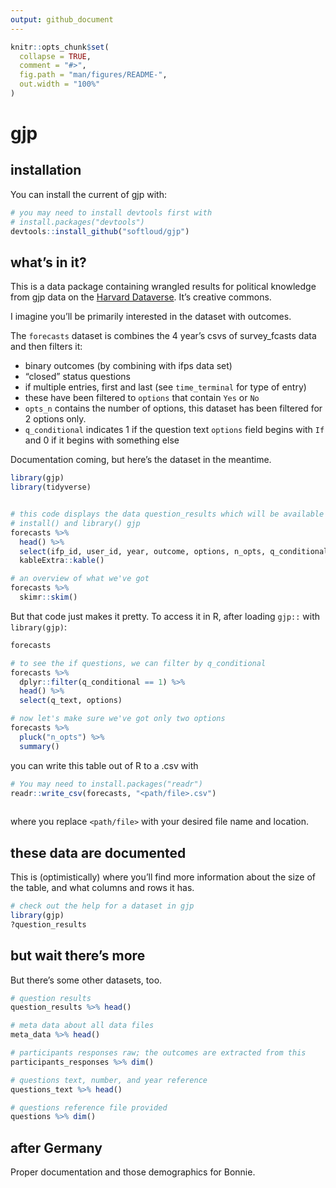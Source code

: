 ```yaml
---
output: github_document
---
```


<!-- README.md is generated from README.Rmd. Please edit that file -->

```r
knitr::opts_chunk$set(
  collapse = TRUE,
  comment = "#>",
  fig.path = "man/figures/README-",
  out.width = "100%"
)
```

# gjp

<!-- badges: start -->
<!-- badges: end -->


## installation

You can install the current of gjp  with:

``` r

# you may need to install devtools first with
# install.packages("devtools")
devtools::install_github("softloud/gjp")
```



## what's in it?

This is a data package containing wrangled results for political knowledge from gjp data on the [Harvard Dataverse](https://dataverse.harvard.edu/dataset.xhtml?persistentId=doi:10.7910/DVN/BPCDH5). It's creative commons. 

I imagine you'll be primarily interested in the dataset with outcomes. 

The `forecasts` dataset is combines the 4 year's csvs of survey_fcasts data and then filters it:

- binary outcomes (by combining with ifps data set)
- "closed" status questions
- if multiple entries, first and last (see `time_terminal` for type of entry)
- these have been filtered to `options` that contain `Yes` or `No`
- `opts_n` contains the number of options, this dataset has been filtered for 2 options only. 
- `q_conditional` indicates 1 if the question text `options` field begins with `If` and 0 if it begins with something else   

Documentation coming, but here's the dataset in the meantime. 

```r

library(gjp)
library(tidyverse)


# this code displays the data question_results which will be available once you 
# install() and library() gjp
forecasts %>% 
  head() %>% 
  select(ifp_id, user_id, year, outcome, options, n_opts, q_conditional, options_yn, time_terminal, timestamp, q_type,  q_status) %>% # remove question text for formatting
  kableExtra::kable()


```

```r
# an overview of what we've got
forecasts %>% 
  skimr::skim()


```


But that code just makes it pretty. To access it in R, after loading `gjp::` with `library(gjp)`:

```r
 
forecasts

# to see the if questions, we can filter by q_conditional
forecasts %>% 
  dplyr::filter(q_conditional == 1) %>% 
  head() %>% 
  select(q_text, options)

# now let's make sure we've got only two options
forecasts %>% 
  pluck("n_opts") %>% 
  summary()

```

you can write this table out of R to a .csv with 

```r

# You may need to install.packages("readr")
readr::write_csv(forecasts, "<path/file>.csv") 
 
```

where you replace `<path/file>` with your desired file name and location.


## these data are documented

This is (optimistically) where you'll find more information about the size of the table, and what columns and rows it has. 

```r
# check out the help for a dataset in gjp
library(gjp)
?question_results

```


## but wait there's more

But there's some other datasets, too.

```r

# question results
question_results %>% head()

# meta data about all data files
meta_data %>% head()

# participants responses raw; the outcomes are extracted from this
participants_responses %>% dim()

# questions text, number, and year reference
questions_text %>% head()

# questions reference file provided
questions %>% dim()

```

## after Germany

Proper documentation and those demographics for Bonnie. 
